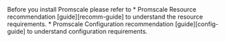 <highlight type="note">
Before you install Promscale please refer to
* Promscale Resource recommendation [guide][recomm-guide] to understand the
  resource requirements.
* Promscale Configuration recommendation [guide][config-guide] to
  understand configuration requirements.
</highlight>